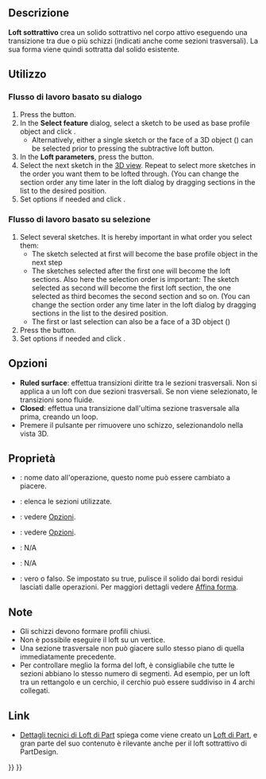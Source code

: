 <languages/>
{{Docnav/it
|[[PartDesign_Groove/it|Gola]]
|[[PartDesign_SubtractivePipe/it|Sweep sottrattivo]]
|[[PartDesign_Workbench/it|PartDesign]]
|IconL=PartDesign_Groove.svg
|IconR=PartDesign_SubtractivePipe.svg
|IconC=Workbench_PartDesign.svg
}}

<div class="mw-translate-fuzzy">
{{GuiCommand/it|Name=PartDesign SubtractiveLoft|Name/it=Loft sottrattivo|Workbenches=[[PartDesign Workbench/it|PartDesign]]|MenuLocation=Part Design → Loft sottrattivo|Version=0.17|SeeAlso=[[PartDesign AdditiveLoft/it|Loft additivo]], [[PartDesign SubtractivePipe/it|Sweep sottrattivo]]}}
</div>

<span id="Description"></span>
==Descrizione==

'''Loft sottrattivo''' crea un solido sottrattivo nel corpo attivo eseguendo una transizione tra due o più schizzi (indicati anche come sezioni trasversali). La sua forma viene quindi sottratta dal solido esistente. 

<span id="Usage"></span>
==Utilizzo==

<span id="Dialog-based_workflow"></span>
=== Flusso di lavoro basato su dialogo ===

# Press the {{Button|[[File:PartDesign_SubtractiveLoft.svg|24px]] [[PartDesign_SubtractiveLoft|Subtractive loft]]}} button.
# In the '''Select feature''' dialog, select a sketch to be used as base profile object and click {{Button|OK}}.
#* Alternatively, either a single sketch or the face of a 3D object ({{Version|0.20}}) can be selected prior to pressing the subtractive loft button.
# In the '''Loft parameters''', press the {{Button|Add Section}} button.
# Select the next sketch in the [[3D_view|3D view]]. Repeat to select more sketches in the order you want them to be lofted through. (You can change the section order any time later in the loft dialog by dragging sections in the list to the desired position.
# Set options if needed and click {{Button|OK}}.

<span id="Selection-based_workflow"></span>
=== Flusso di lavoro basato su selezione ===

# Select several sketches. It is hereby important in what order you select them:
#* The sketch selected at first will become the base profile object in the next step
#* The sketches selected after the first one will become the loft sections. Also here the selection order is important: The sketch selected as second will become the first loft section, the one selected as third becomes the second section and so on. (You can change the section order any time later in the loft dialog by dragging sections in the list to the desired position.
#* The first or last selection can also be a face of a 3D object ({{Version|0.20}})
# Press the {{Button|[[File:PartDesign_SubtractiveLoft.svg|24px]] [[PartDesign_SubtractiveLoft|Subtractive loft]]}} button.
# Set options if needed and click {{Button|OK}}.

<span id="Options"></span>
== Opzioni ==

<div class="mw-translate-fuzzy">
* '''Ruled surface''': effettua transizioni diritte tra le sezioni trasversali. Non si applica a un loft con due sezioni trasversali. Se non viene selezionato, le transizioni sono fluide.
* '''Closed''': effettua una transizione dall'ultima sezione trasversale alla prima, creando un loop.
* Premere il pulsante {{KEY|Rimuovi sezione}} per rimuovere uno schizzo, selezionandolo nella vista 3D.
</div>

<span id="Properties"></span>
== Proprietà ==

<div class="mw-translate-fuzzy">
* {{PropertyData/it|Label}}: nome dato all'operazione, questo nome può essere cambiato a piacere.
* {{PropertyData/it|Sections}}: elenca le sezioni utilizzate.
* {{PropertyData/it|Ruled}}: vedere [[#Opzioni|Opzioni]].
* {{PropertyData/it|Closed}}: vedere [[#Opzioni|Opzioni]].
* {{PropertyData/it|Midplane}}: N/A
* {{PropertyData/it|Reversed}}: N/A
* {{PropertyData/it|Refine}}: vero o falso. Se impostato su true, pulisce il solido dai bordi residui lasciati dalle operazioni. Per maggiori dettagli vedere [[Part RefineShape/it|Affina forma]].
</div>

<span id="Notes"></span>
==Note==

<div class="mw-translate-fuzzy">
* Gli schizzi devono formare profili chiusi.
* Non è possibile eseguire il loft su un vertice.
* Una sezione trasversale non può giacere sullo stesso piano di quella immediatamente precedente.
* Per controllare meglio la forma del loft, è consigliabile che tutte le sezioni abbiano lo stesso numero di segmenti. Ad esempio, per un loft tra un rettangolo e un cerchio, il cerchio può essere suddiviso in 4 archi collegati.
</div>

<span id="Links"></span>
==Link==

<div class="mw-translate-fuzzy">
* [[Part Loft Technical Details/it|Dettagli tecnici di Loft di Part]] spiega come viene creato un [[Part Loft/it|Loft di Part]], e gran parte del suo contenuto è rilevante anche per il loft sottrattivo di PartDesign.
</div>


{{Docnav/it
|[[PartDesign_Groove/it|Gola]]
|[[PartDesign_SubtractivePipe/it|Sweep sottrattivo]]
|[[PartDesign_Workbench/it|PartDesign]]
|IconL=PartDesign_Groove.svg
|IconR=PartDesign_SubtractivePipe.svg
|IconC=Workbench_PartDesign.svg
}}

{{PartDesign Tools navi{{#translation:}}}}
{{Userdocnavi{{#translation:}}}}